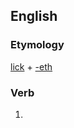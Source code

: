 ==English==

===Etymology===
[[lick]] + [[-eth]]

===Verb===
{{infl|en|verb form}}

# {{archaic third-person singular of|lick}}